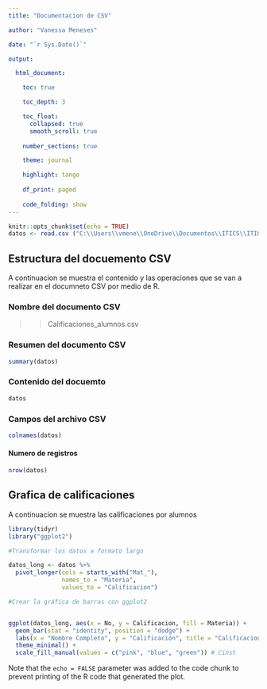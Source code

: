 ---
title: "Documentacion de CSV"

author: "Vanessa Meneses"

date: "`r Sys.Date()`"

output:

  html_document:

    toc: true

    toc_depth: 3

    toc_float:
      collapsed: true
      smooth_scroll: true
      
    number_sections: true

    theme: journal

    highlight: tango
    
    df_print: paged
    
    code_folding: show
---

```{r setup, include=FALSE}
knitr::opts_chunk$set(echo = TRUE)
datos <- read.csv ("C:\\Users\\vmene\\OneDrive\\Documentos\\ITICS\\ITICS 8\\ANALITICA DE DATOS\\Unidad 4\\R studio\\calificaciones_alumnos.csv")
```

## Estructura del docuemento CSV {.tabset .tabset-fade .tabset-pills}

A continuacion se muestra el contenido y las operaciones que se van a realizar en el documneto CSV por medio de R.



### Nombre del documento CSV

>> Calificaciones_alumnos.csv

### Resumen del documento CSV 


```{r echo=FALSE}
summary(datos)
```
### Contenido del docuemto
```{r echo=FALSE}
datos
```
### Campos del archivo CSV
```{r echo=FALSE}
colnames(datos)
```

#### Numero de registros
```{r echo=FALSE}
nrow(datos)
```


## Grafica de calificaciones

A continuacion se muestra las calificaciones por alumnos


```{r pressure, echo=FALSE, warning=FALSE}
library(tidyr)
library("ggplot2")

#Transformar los datos a formato largo

datos_long <- datos %>%
  pivot_longer(cols = starts_with("Mat_"), 
               names_to = "Materia", 
               values_to = "Calificacion")

#Crear la gráfica de barras con ggplot2


ggplot(datos_long, aes(x = No, y = Calificacion, fill = Materia)) +
  geom_bar(stat = "identity", position = "dodge") +
  labs(x = "Nombre Completo", y = "Calificación", title = "Calificaciones por Materia para Cada Estudiante") +
  theme_minimal() +
  scale_fill_manual(values = c("pink", "blue", "green")) # Cinst

```

Note that the `echo = FALSE` parameter was added to the code chunk to prevent printing of the R code that generated the plot.

